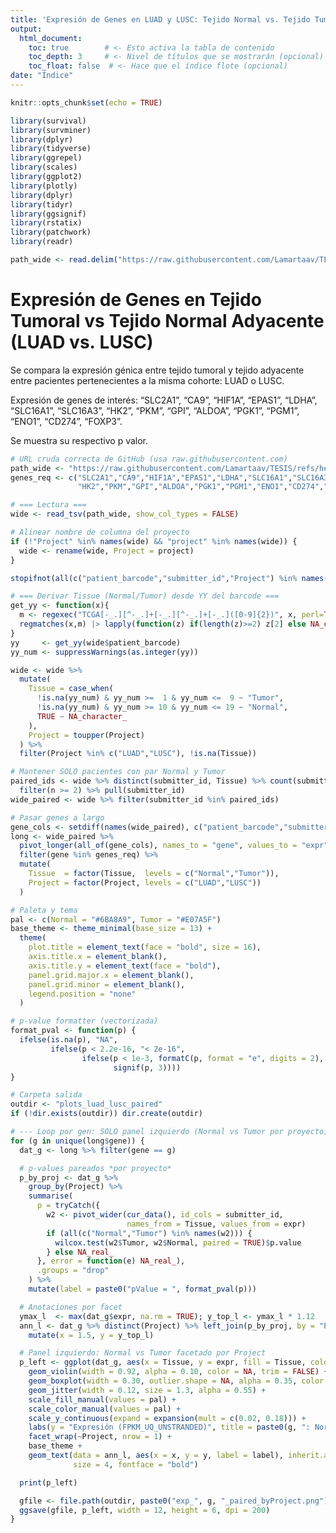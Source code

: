 ```yaml
---
title: 'Expresión de Genes en LUAD y LUSC: Tejido Normal vs. Tejido Tumoral.'
output: 
  html_document:
    toc: true        # <- Esto activa la tabla de contenido
    toc_depth: 3     # <- Nivel de títulos que se mostrarán (opcional)
    toc_float: false  # <- Hace que el índice flote (opcional)
date: "Índice"
---
```



```r
knitr::opts_chunk$set(echo = TRUE)

library(survival)
library(survminer)
library(dplyr)
library(tidyverse)
library(ggrepel)
library(scales)
library(ggplot2)
library(plotly)
library(dplyr)
library(tidyr)
library(ggsignif)
library(rstatix)
library(patchwork)
library(readr)
```

```r

path_wide <- read.delim("https://raw.githubusercontent.com/Lamartaav/TESIS/refs/heads/main/interseccion_tumoral_normal_clasificada.tsv")

```

# Expresión de Genes en Tejido Tumoral vs Tejido Normal Adyacente (LUAD vs. LUSC)

Se compara la expresión génica entre tejido tumoral y tejido adyacente entre pacientes pertenecientes a la misma cohorte: LUAD o LUSC.

Expresión de genes de interés: "SLC2A1", "CA9", "HIF1A", "EPAS1", "LDHA", "SLC16A1", "SLC16A3", "HK2", "PKM", "GPI", "ALDOA", "PGK1", "PGM1", "ENO1", "CD274", "FOXP3".

Se muestra su respectivo p valor. 

```r
# URL cruda correcta de GitHub (usa raw.githubusercontent.com)
path_wide <- "https://raw.githubusercontent.com/Lamartaav/TESIS/refs/heads/main/interseccion_tumoral_normal_clasificada.tsv"
genes_req <- c("SLC2A1","CA9","HIF1A","EPAS1","LDHA","SLC16A1","SLC16A3",
               "HK2","PKM","GPI","ALDOA","PGK1","PGM1","ENO1","CD274","FOXP3")

# === Lectura ===
wide <- read_tsv(path_wide, show_col_types = FALSE)

# Alinear nombre de columna del proyecto
if (!"Project" %in% names(wide) && "project" %in% names(wide)) {
  wide <- rename(wide, Project = project)
}

stopifnot(all(c("patient_barcode","submitter_id","Project") %in% names(wide)))

# === Derivar Tissue (Normal/Tumor) desde YY del barcode ===
get_yy <- function(x){
  m <- regexec("TCGA[-_.][^-_.]+[-_.][^-_.]+[-_.]([0-9]{2})", x, perl=TRUE, ignore.case=TRUE)
  regmatches(x,m) |> lapply(function(z) if(length(z)>=2) z[2] else NA_character_) |> unlist()
}
yy     <- get_yy(wide$patient_barcode)
yy_num <- suppressWarnings(as.integer(yy))

wide <- wide %>%
  mutate(
    Tissue = case_when(
      !is.na(yy_num) & yy_num >=  1 & yy_num <=  9 ~ "Tumor",
      !is.na(yy_num) & yy_num >= 10 & yy_num <= 19 ~ "Normal",
      TRUE ~ NA_character_
    ),
    Project = toupper(Project)
  ) %>%
  filter(Project %in% c("LUAD","LUSC"), !is.na(Tissue))

# Mantener SOLO pacientes con par Normal y Tumor
paired_ids <- wide %>% distinct(submitter_id, Tissue) %>% count(submitter_id) %>%
  filter(n >= 2) %>% pull(submitter_id)
wide_paired <- wide %>% filter(submitter_id %in% paired_ids)

# Pasar genes a largo
gene_cols <- setdiff(names(wide_paired), c("patient_barcode","submitter_id","Project","Tissue"))
long <- wide_paired %>%
  pivot_longer(all_of(gene_cols), names_to = "gene", values_to = "expr") %>%
  filter(gene %in% genes_req) %>%
  mutate(
    Tissue  = factor(Tissue,  levels = c("Normal","Tumor")),
    Project = factor(Project, levels = c("LUAD","LUSC"))
  )

# Paleta y tema
pal <- c(Normal = "#6BA8A9", Tumor = "#E07A5F")
base_theme <- theme_minimal(base_size = 13) +
  theme(
    plot.title = element_text(face = "bold", size = 16),
    axis.title.x = element_blank(),
    axis.title.y = element_text(face = "bold"),
    panel.grid.major.x = element_blank(),
    panel.grid.minor = element_blank(),
    legend.position = "none"
  )

# p-value formatter (vectorizada)
format_pval <- function(p) {
  ifelse(is.na(p), "NA",
         ifelse(p < 2.2e-16, "< 2e-16",
                ifelse(p < 1e-3, formatC(p, format = "e", digits = 2),
                       signif(p, 3))))
}

# Carpeta salida
outdir <- "plots_luad_lusc_paired"
if (!dir.exists(outdir)) dir.create(outdir)

# --- Loop por gen: SOLO panel izquierdo (Normal vs Tumor por proyecto) ---
for (g in unique(long$gene)) {
  dat_g <- long %>% filter(gene == g)

  # p-values pareados *por proyecto*
  p_by_proj <- dat_g %>%
    group_by(Project) %>%
    summarise(
      p = tryCatch({
        w2 <- pivot_wider(cur_data(), id_cols = submitter_id,
                          names_from = Tissue, values_from = expr)
        if (all(c("Normal","Tumor") %in% names(w2))) {
          wilcox.test(w2$Tumor, w2$Normal, paired = TRUE)$p.value
        } else NA_real_
      }, error = function(e) NA_real_),
      .groups = "drop"
    ) %>%
    mutate(label = paste0("pValue = ", format_pval(p)))

  # Anotaciones por facet
  ymax_l  <- max(dat_g$expr, na.rm = TRUE); y_top_l <- ymax_l * 1.12
  ann_l <- dat_g %>% distinct(Project) %>% left_join(p_by_proj, by = "Project") %>%
    mutate(x = 1.5, y = y_top_l)

  # Panel izquierdo: Normal vs Tumor facetado por Project
  p_left <- ggplot(dat_g, aes(x = Tissue, y = expr, fill = Tissue, color = Tissue)) +
    geom_violin(width = 0.92, alpha = 0.10, color = NA, trim = FALSE) +
    geom_boxplot(width = 0.30, outlier.shape = NA, alpha = 0.35, color = "grey25") +
    geom_jitter(width = 0.12, size = 1.3, alpha = 0.55) +
    scale_fill_manual(values = pal) +
    scale_color_manual(values = pal) +
    scale_y_continuous(expand = expansion(mult = c(0.02, 0.18))) +
    labs(y = "Expresión (FPKM_UQ_UNSTRANDED)", title = paste0(g, ": Normal vs Tumor")) +
    facet_wrap(~Project, nrow = 1) +
    base_theme +
    geom_text(data = ann_l, aes(x = x, y = y, label = label), inherit.aes = FALSE,
              size = 4, fontface = "bold")

  print(p_left)

  gfile <- file.path(outdir, paste0("exp_", g, "_paired_byProject.png"))
  ggsave(gfile, p_left, width = 12, height = 6, dpi = 200)
}


```
